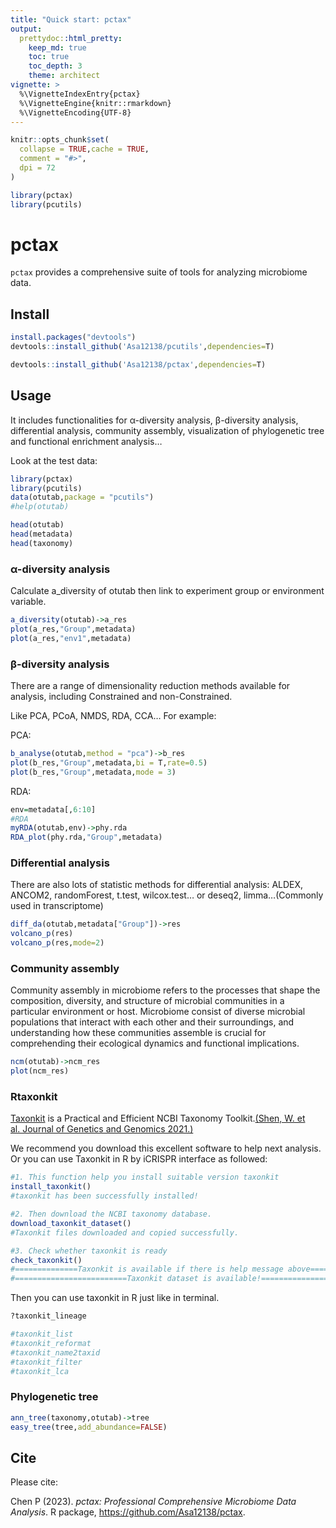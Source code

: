 ```yaml
---
title: "Quick start: pctax"
output: 
  prettydoc::html_pretty:
    keep_md: true
    toc: true
    toc_depth: 3
    theme: architect
vignette: >
  %\VignetteIndexEntry{pctax}
  %\VignetteEngine{knitr::rmarkdown}
  %\VignetteEncoding{UTF-8}
---
```


```r
knitr::opts_chunk$set(
  collapse = TRUE,cache = TRUE,
  comment = "#>",
  dpi = 72
)
```

```r
library(pctax)
library(pcutils)
```

# pctax

`pctax` provides a comprehensive suite of tools for analyzing microbiome data.

## Install

```r
install.packages("devtools")
devtools::install_github('Asa12138/pcutils',dependencies=T)

devtools::install_github('Asa12138/pctax',dependencies=T)
```

## Usage
It includes functionalities for α-diversity analysis, β-diversity analysis, differential analysis, community assembly, visualization of phylogenetic tree and functional enrichment analysis... 

Look at the test data:
```r
library(pctax)
library(pcutils)
data(otutab,package = "pcutils")
#help(otutab)

head(otutab)
head(metadata)
head(taxonomy)
```

### α-diversity analysis

Calculate a_diversity of otutab then link to experiment group or environment variable.
```r
a_diversity(otutab)->a_res
plot(a_res,"Group",metadata)
plot(a_res,"env1",metadata)
```

### β-diversity analysis

There are a range of dimensionality reduction methods available for analysis, including Constrained and non-Constrained.

Like PCA, PCoA, NMDS, RDA, CCA... For example:

PCA:
```r
b_analyse(otutab,method = "pca")->b_res
plot(b_res,"Group",metadata,bi = T,rate=0.5)
plot(b_res,"Group",metadata,mode = 3)
```

RDA:
```r
env=metadata[,6:10]
#RDA
myRDA(otutab,env)->phy.rda
RDA_plot(phy.rda,"Group",metadata)
```


### Differential analysis

There are also lots of statistic methods for differential analysis:
ALDEX, ANCOM2, randomForest, t.test, wilcox.test... or deseq2, limma...(Commonly used in transcriptome)
```r
diff_da(otutab,metadata["Group"])->res
volcano_p(res)
volcano_p(res,mode=2)
```

### Community assembly

Community assembly in microbiome refers to the processes that shape the composition, diversity, and structure of microbial communities in a particular environment or host. 
Microbiome consist of diverse microbial populations that interact with each other and their surroundings, and understanding how these communities assemble is crucial for comprehending their ecological dynamics and functional implications.

```r
ncm(otutab)->ncm_res
plot(ncm_res)
```
### Rtaxonkit

[Taxonkit](https://github.com/shenwei356/taxonkit) is a Practical and Efficient NCBI Taxonomy Toolkit.[(Shen, W. et al.  Journal of Genetics and Genomics 2021.)](https://www.sciencedirect.com/science/article/abs/pii/S1673852721000837)

We recommend you download this excellent software to help next analysis. Or you can use Taxonkit in R by iCRISPR interface as followed:

```r
#1. This function help you install suitable version taxonkit
install_taxonkit()
#taxonkit has been successfully installed!

#2. Then download the NCBI taxonomy database.
download_taxonkit_dataset()
#Taxonkit files downloaded and copied successfully.

#3. Check whether taxonkit is ready
check_taxonkit()
#==============Taxonkit is available if there is help message above============== 
#=========================Taxonkit dataset is available!========================= 
```

Then you can use taxonkit in R just like in terminal.
```r
?taxonkit_lineage

#taxonkit_list
#taxonkit_reformat
#taxonkit_name2taxid
#taxonkit_filter
#taxonkit_lca
```


### Phylogenetic tree
```r
ann_tree(taxonomy,otutab)->tree
easy_tree(tree,add_abundance=FALSE)
```

## Cite
Please cite:

Chen P (2023). _pctax: Professional Comprehensive Microbiome Data Analysis_. R package, <https://github.com/Asa12138/pctax>.
